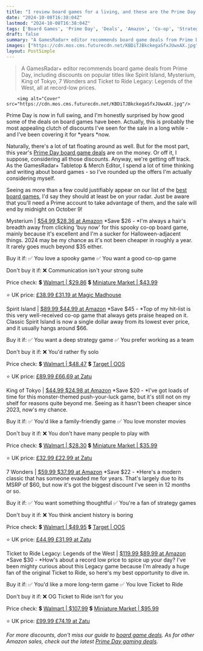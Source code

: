 ```yaml
---
title: "I review board games for a living, and these are the Prime Day discounts I actually want myself"
date: "2024-10-08T16:38:04Z"
lastmod: "2024-10-08T16:38:04Z"
tags: ['Board Games', 'Prime Day', 'Deals', 'Amazon', 'Co-op', 'Strategy', 'Family-Friendly', 'Legacy', 'Ticket To Ride', 'Spirit Island', 'Mysterium', 'King Of Tokyo', '7 Wonders']
draft: false
summary: "A GamesRadar+ editor recommends board game deals from Prime Day, including discounts on popular titles like Spirit Island, Mysterium, King of Tokyo, 7 Wonders and Ticket to Ride Legacy: Legends of the West, all at record-low prices."
images: ["https://cdn.mos.cms.futurecdn.net/KBDiTJBkckegaSfxJUwxAX.jpg"]
layout: PostSimple
---
```

> A GamesRadar+ editor recommends board game deals from Prime Day, including discounts on popular titles like Spirit Island, Mysterium, King of Tokyo, 7 Wonders and Ticket to Ride Legacy: Legends of the West, all at record-low prices.


        <img alt="Cover" src="https://cdn.mos.cms.futurecdn.net/KBDiTJBkckegaSfxJUwxAX.jpg"/>
        
Prime Day is now in full swing, and I'm honestly surprised by how good some of the deals on board games have been. Actually, this is probably the most appealing clutch of discounts I've seen for the sale in a long while - and I've been covering it for *years *now. 

Naturally, there's a lot of tat floating around as well. But for the most part, this year's [Prime Day board game deals](https://www.gamesradar.com/prime-day-board-game-deals/) are on the money. Or off it, I suppose, considering all those discounts. Anyway, we're getting off track. As the GamesRadar+ Tabletop & Merch Editor, I spend a lot of time thinking and writing about board games - so I've rounded up the offers I'm actually considering myself.

Seeing as more than a few could justifiably appear on our list of the [best board games](https://www.gamesradar.com/best-board-games/), I'd say they should at least be on your radar. Just be aware that you'll need a Prime account to take advantage of them, and the sale will end by midnight on October 9!

Mysterium | [$54.99 $28.36 at Amazon](https://target.georiot.com/Proxy.ashx?tsid=8426&GR_URL=https%3A%2F%2Famazon.com%2FAsmodee-MYST01-Mysterium%2Fdp%2FB013TJ5P80%2F%3Fth%3D1%26tag%3Dhawk-future-20%26ascsubtag%3Dgrd-us-4434579762324839020-20)
*Save $26 - *I'm always a hair's breadth away from clicking 'buy now' for this spooky co-op board game, mainly because it's excellent and I'm a sucker for Halloween-adjacent things. 2024 may be my chance as it's not been cheaper in roughly a year. It rarely goes much beyond $35 either.

Buy it if:
✅ You love a spooky game
✅ You want a good co-op game

Don't buy it if:
❌ Communication isn't your strong suite

Price check:
💲 [Walmart | $29.86](https://goto.walmart.com/c/1943169/565706/9383?subId1=grd-us-4434579762324839020&sharedId=grd-us&u=https%3A%2F%2Fwww.walmart.com%2Fip%2FMysterium-Cooperative-Board-Game-for-Ages-10-and-up-from-Asmodee%2F47182371%3FclassType%3DREGULAR%26athbdg%3DL2000%26from%3D%2Fsearch)
💲 [Miniature Market | $43.99](https://miniature-market.sjv.io/c/221109/1593875/18486?subId1=grd-us-4434579762324839020&sharedId=grd-us&u=https%3A%2F%2Fwww.miniaturemarket.com%2Fasmmyst01.html)

⭐ UK price: [£38.99 £31.19 at Magic Madhouse](https://www.prf.hn/click/camref:1100ldMAc/pubref:grd-us-4434579762324839020/destination:https%3A%2F%2Fmagicmadhouse.co.uk%2Flibellud-mysterium%3F)

Spirit Island | [$89.99 $44.99 at Amazon](https://target.georiot.com/Proxy.ashx?tsid=8426&GR_URL=https%3A%2F%2Famazon.com%2FGreater-Than-Games-Spirit-Island%2Fdp%2FB01MUHP51S%2F%3Ftag%3Dhawk-future-20%26ascsubtag%3Dgrd-us-4434579762324839020-20)
*Save $45 - *Top of my hit-list is this very well-received co-op game that always gets praise heaped on it. Classic Spirit Island is now a single dollar away from its lowest ever price, and it usually hangs around $66. 

Buy it if:
✅ You want a deep strategy game
✅ You prefer working as a team

Don't buy it if:
❌ You'd rather fly solo

Price check:
💲 [Walmart | $48.47](https://goto.walmart.com/c/1943169/565706/9383?subId1=grd-us-4434579762324839020&sharedId=grd-us&u=https%3A%2F%2Fwww.walmart.com%2Fip%2FGreater-Than-Games-Spirit-Island-Board-Game%2F340519514%3FclassType%3DVARIANT%26from%3D%2Fsearch)
💲 [Target | OOS](https://shop-links.co/link?searchTerm=spirit+island&category=0%7CAll%7Cmatchallpartial%7Call+categories&tref=typeahead%7Cterm%7C0%7Cspirit+island%7Cspirit+island%7C%7C%7Cservice%7C%7C%7C%7C%7Cnormalisation~category_v3&searchTermRaw=Spirit+Island&publisher_slug=future&exclusive=1&u1=grd-us-4434579762324839020&url=https%3A%2F%2Fwww.target.com%2Fs%3FsearchTerm%3Dspirit%2Bisland%26category%3D0%257CAll%257Cmatchallpartial%257Call%2Bcategories%26tref%3Dtypeahead%257Cterm%257C0%257Cspirit%2Bisland%257Cspirit%2Bisland%257C%257C%257Cservice%257C%257C%257C%257C%257Cnormalisation%257Ecategory_v3%26searchTermRaw%3DSpirit%2BIsland&article_name=I%20review%20board%20games%20for%20a%20living%2C%20and%20these%20are%20the%20Prime%20Day%20discounts%20I%20actually%20want%20myself&article_url=https%3A%2F%2Fwww.gamesradar.com%2Ftabletop-gaming%2Fi-review-board-games-for-a-living-and-these-are-the-prime-day-discounts-i-actually-want-myself%2F%2Ftabletop-gaming%2Fi-review-board-games-for-a-living-and-these-are-the-prime-day-discounts-i-actually-want-myself)

⭐ UK price: [£89.99 £66.69 at Zatu](https://go.redirectingat.com/?id=92X1161492&xcust=grd_us_4434579762324839020&xs=1&url=https%3A%2F%2Fwww.board-game.co.uk%2Fproduct%2Fspirit-island-core-game%2F&sref)

King of Tokyo | [$44.99 $24.98 at Amazon](https://target.georiot.com/Proxy.ashx?tsid=8426&GR_URL=https%3A%2F%2Famazon.com%2FIELLO-King-Tokyo-Board-Game%2Fdp%2FB01F46RPS4%3Ftag%3Dhawk-future-20%26ascsubtag%3Dgrd-us-4434579762324839020-20)
*Save $20 - *I've got loads of time for this monster-themed push-your-luck game, but it's still not on my shelf for reasons quite beyond me. Seeing as it hasn't been cheaper since 2023, now's my chance.

Buy it if:
✅ You'd like a family-friendly game
✅ You love monster movies

Don't buy it if:
❌ You don't have many people to play with

Price check:
💲 [Walmart | $28.30](https://goto.walmart.com/c/1943169/565706/9383?subId1=grd-us-4434579762324839020&sharedId=grd-us&u=https%3A%2F%2Fwww.walmart.com%2Fip%2FKing-of-Tokyo-New-Edition-IELLO-Board-Game-Ages-8-2-6-Players-30-Min%2F52384335%3FclassType%3DREGULAR%26from%3D%2Fsearch)
💲 [Miniature Market | $35.99](https://miniature-market.sjv.io/c/221109/1593875/18486?subId1=grd-us-4434579762324839020&sharedId=grd-us&u=https%3A%2F%2Fwww.miniaturemarket.com%2Fiel51314.html)

⭐ UK price: [£32.99 £22.99 at Zatu](https://go.redirectingat.com/?id=92X1161492&xcust=grd_us_4434579762324839020&xs=1&url=https%3A%2F%2Fwww.board-game.co.uk%2Fproduct%2Fking-of-tokyo%2F%3F&sref)

7 Wonders | [$59.99 $37.99 at Amazon](https://target.georiot.com/Proxy.ashx?tsid=8426&GR_URL=https%3A%2F%2Famazon.com%2FBoard-Games-SV01EN-7-Wonders%2Fdp%2FB08F65MX4L%2F%3Ftag%3Dhawk-future-20%26ascsubtag%3Dgrd-us-4434579762324839020-20)
*Save $22 - *Here's a modern classic that has someone evaded me for years. That's largely due to its MSRP of $60, but now it's got the biggest discount I've seen in 12 months or so. 

Buy it if:
✅ You want something thoughtful
✅ You're a fan of strategy games

Don't buy it if:
❌ You think ancient history is boring

Price check:
💲 [Walmart | $49.95](https://goto.walmart.com/c/1943169/565706/9383?subId1=grd-us-4434579762324839020&sharedId=grd-us&u=https%3A%2F%2Fwww.walmart.com%2Fip%2F7-Wonders-New-Edition-Strategy-Board-Game-for-Ages-10-and-up-from-Asmodee%2F665879758%3FclassType%3DREGULAR%26from%3D%2Fsearch)
💲 [Target | OOS](https://shop-links.co/link?searchTerm=7+Wonders&tref=typeahead%7Cterm%7C7+Wonders%7C%7C%7Chistory&publisher_slug=future&exclusive=1&u1=grd-us-4434579762324839020&url=https%3A%2F%2Fwww.target.com%2Fs%3FsearchTerm%3D7%2BWonders%26tref%3Dtypeahead%257Cterm%257C7%2BWonders%257C%257C%257Chistory&article_name=I%20review%20board%20games%20for%20a%20living%2C%20and%20these%20are%20the%20Prime%20Day%20discounts%20I%20actually%20want%20myself&article_url=https%3A%2F%2Fwww.gamesradar.com%2Ftabletop-gaming%2Fi-review-board-games-for-a-living-and-these-are-the-prime-day-discounts-i-actually-want-myself%2F%2Ftabletop-gaming%2Fi-review-board-games-for-a-living-and-these-are-the-prime-day-discounts-i-actually-want-myself)

⭐ UK price: [£44.99 £31.99 at Zatu](https://go.redirectingat.com/?id=92X1161492&xcust=grd_us_4434579762324839020&xs=1&url=https%3A%2F%2Fwww.board-game.co.uk%2Fproduct%2F7-wonders-2nd-edition%2F%3F&sref)

Ticket to Ride Legacy: Legends of the West | [$119.99 $89.99 at Amazon](https://target.georiot.com/Proxy.ashx?tsid=8426&GR_URL=https%3A%2F%2Famazon.com%2FTicket-Ride-Legacy-Ultimate-Adventure%2Fdp%2FB0C6V67YZC%2F%3Ftag%3Dhawk-future-20%26ascsubtag%3Dgrd-us-4434579762324839020-20)
*Save $30 - *How's about a record low price to spice up your day? I've been mighty curious about this Legacy game because I'm already a huge fan of the original Ticket to Ride, so here's my best opportunity to dive in. 

Buy it if:
✅ You'd like a more long-term game
✅ You love Ticket to Ride

Don't buy it if:
❌ OG Ticket to Ride isn't for you

Price check:
💲 [Walmart | $107.99](https://goto.walmart.com/c/1943169/565706/9383?subId1=grd-us-4434579762324839020&sharedId=grd-us&u=https%3A%2F%2Fwww.walmart.com%2Fip%2FTicket-to-Ride-Legacy-Legends-of-The-West-Board-Game-Ultimate-Train-Adventure%2F5176151393%3Ffrom%3D%2Fsearch)
💲 [Miniature Market | $95.99](https://miniature-market.sjv.io/c/221109/1593875/18486?subId1=grd-us-4434579762324839020&sharedId=grd-us&u=https%3A%2F%2Fwww.miniaturemarket.com%2Fticket-to-ride-legacy-legends-west-dow7236.html)

⭐ UK price: [£99.99 £74.19 at Zatu](https://go.redirectingat.com/?id=92X1161492&xcust=grd_us_4434579762324839020&xs=1&url=https%3A%2F%2Fwww.board-game.co.uk%2Fproduct%2Fticket-to-ride-legacy-legends-of-the-west%2F&sref)

*For more discounts, don't miss our guide to *[<em>board game deals</em>](https://www.gamesradar.com/board-game-deals-and-sales/)*. As for other Amazon sales, check out the latest *[<em>Prime Day gaming deals</em>](https://www.gamesradar.com/prime-day-gaming-deals/)*.*
        
